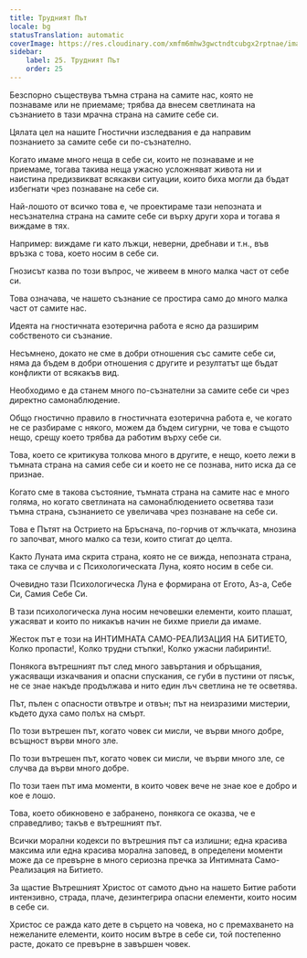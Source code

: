 ```yaml
---
title: Трудният Път
locale: bg
statusTranslation: automatic
coverImage: https://res.cloudinary.com/xmfm6mhw3gwctndtcubgx2rptnae/image/upload/v1741354419/small_cover_la_gran_rebelion_28716e29d2.webp
sidebar:
    label: 25. Трудният Път
    order: 25
---
```

Безспорно съществува тъмна страна на самите нас, която не познаваме или не приемаме; трябва да внесем светлината на съзнанието в тази мрачна страна на самите себе си.

Цялата цел на нашите Гностични изследвания е да направим познанието за самите себе си по-съзнателно.

Когато имаме много неща в себе си, които не познаваме и не приемаме, тогава такива неща ужасно усложняват живота ни и наистина предизвикват всякакви ситуации, които биха могли да бъдат избегнати чрез познаване на себе си.

Най-лошото от всичко това е, че проектираме тази непозната и несъзнателна страна на самите себе си върху други хора и тогава я виждаме в тях.

Например: виждаме ги като лъжци, неверни, дребнави и т.н., във връзка с това, което носим в себе си.

Гнозисът казва по този въпрос, че живеем в много малка част от себе си.

Това означава, че нашето съзнание се простира само до много малка част от самите нас.

Идеята на гностичната езотерична работа е ясно да разширим собственото си съзнание.

Несъмнено, докато не сме в добри отношения със самите себе си, няма да бъдем в добри отношения с другите и резултатът ще бъдат конфликти от всякакъв вид.

Необходимо е да станем много по-съзнателни за самите себе си чрез директно самонаблюдение.

Общо гностично правило в гностичната езотерична работа е, че когато не се разбираме с някого, можем да бъдем сигурни, че това е същото нещо, срещу което трябва да работим върху себе си.

Това, което се критикува толкова много в другите, е нещо, което лежи в тъмната страна на самия себе си и което не се познава, нито иска да се признае.

Когато сме в такова състояние, тъмната страна на самите нас е много голяма, но когато светлината на самонаблюдението осветява тази тъмна страна, съзнанието се увеличава чрез познаване на себе си.

Това е Пътят на Острието на Бръснача, по-горчив от жлъчката, мнозина го започват, много малко са тези, които стигат до целта.

Както Луната има скрита страна, която не се вижда, непозната страна, така се случва и с Психологическата Луна, която носим в себе си.

Очевидно тази Психологическа Луна е формирана от Егото, Аз-а, Себе Си, Самия Себе Си.

В тази психологическа луна носим нечовешки елементи, които плашат, ужасяват и които по никакъв начин не бихме приели да имаме.

Жесток път е този на ИНТИМНАТА САМО-РЕАЛИЗАЦИЯ НА БИТИЕТО, Колко пропасти!, Колко трудни стъпки!, Колко ужасни лабиринти!.

Понякога вътрешният път след много завъртания и обръщания, ужасяващи изкачвания и опасни спускания, се губи в пустини от пясък, не се знае накъде продължава и нито един лъч светлина не те осветява.

Път, пълен с опасности отвътре и отвън; път на неизразими мистерии, където духа само полъх на смърт.

По този вътрешен път, когато човек си мисли, че върви много добре, всъщност върви много зле.

По този вътрешен път, когато човек си мисли, че върви много зле, се случва да върви много добре.

По този таен път има моменти, в които човек вече не знае кое е добро и кое е лошо.

Това, което обикновено е забранено, понякога се оказва, че е справедливо; такъв е вътрешният път.

Всички морални кодекси по вътрешния път са излишни; една красива максима или една красива морална заповед, в определени моменти може да се превърне в много сериозна пречка за Интимната Само-Реализация на Битието.

За щастие Вътрешният Христос от самото дъно на нашето Битие работи интензивно, страда, плаче, дезинтегрира опасни елементи, които носим в себе си.

Христос се ражда като дете в сърцето на човека, но с премахването на нежеланите елементи, които носим вътре в себе си, той постепенно расте, докато се превърне в завършен човек.

